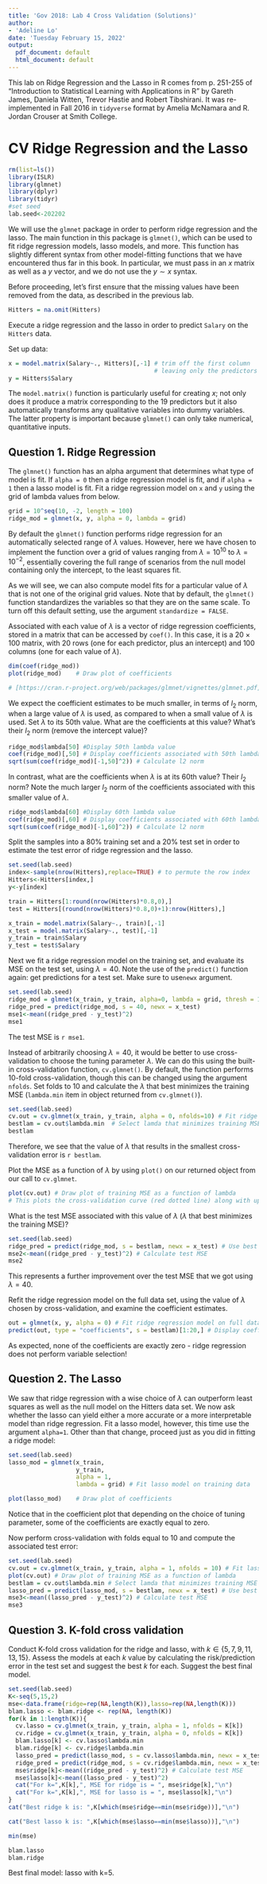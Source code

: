 ```yaml
---
title: 'Gov 2018: Lab 4 Cross Validation (Solutions)'
author:
- 'Adeline Lo'
date: 'Tuesday February 15, 2022'
output:
  pdf_document: default
  html_document: default
---
```


This lab on Ridge Regression and the Lasso in R comes from p. 251-255 of "Introduction to Statistical Learning with Applications in R" by Gareth James, Daniela Witten, Trevor Hastie and Robert Tibshirani. It was re-implemented in Fall 2016 in `tidyverse` format by Amelia McNamara and R. Jordan Crouser at Smith College.

# CV Ridge Regression and the Lasso


```r
rm(list=ls())
library(ISLR)
library(glmnet)
library(dplyr)
library(tidyr)
#set seed
lab.seed<-202202
```

We will use the `glmnet` package in order to perform ridge regression and
the lasso. The main function in this package is `glmnet()`, which can be used
to fit ridge regression models, lasso models, and more. This function has
slightly different syntax from other model-fitting functions that we have
encountered thus far in this book. In particular, we must pass in an $x$
matrix as well as a $y$ vector, and we do not use the $y \sim x$ syntax.

Before proceeding, let's first ensure that the missing values have
been removed from the data, as described in the previous lab.


```r
Hitters = na.omit(Hitters)
```

Execute a ridge regression and the lasso in order to predict `Salary` on
the `Hitters` data. 

Set up data:


```r
x = model.matrix(Salary~., Hitters)[,-1] # trim off the first column
                                         # leaving only the predictors
y = Hitters$Salary
```

The `model.matrix()` function is particularly useful for creating $x$; not only
does it produce a matrix corresponding to the 19 predictors but it also
automatically transforms any qualitative variables into dummy variables.
The latter property is important because `glmnet()` can only take numerical,
quantitative inputs.

## Question 1. Ridge Regression
The `glmnet()` function has an alpha argument that determines what type
of model is fit. If `alpha = 0` then a ridge regression model is fit, and if `alpha = 1`
then a lasso model is fit. Fit a ridge regression model on `x` and `y` using the grid of lambda values from below.


```r
grid = 10^seq(10, -2, length = 100)
ridge_mod = glmnet(x, y, alpha = 0, lambda = grid)
```

By default the `glmnet()` function performs ridge regression for an automatically
selected range of $\lambda$ values. However, here we have chosen to implement
the function over a grid of values ranging from $\lambda = 10^{10}$ to $\lambda = 10^{-2}$, essentially covering the full range of scenarios from the null model containing only the intercept, to the least squares fit. 

As we will see, we can also compute model fits for a particular value of $\lambda$ that is not one of the original
grid values. Note that by default, the `glmnet()` function standardizes the variables so that they are on the same scale. To turn off this default setting, use the argument `standardize = FALSE`.

Associated with each value of $\lambda$ is a vector of ridge regression coefficients, stored in a matrix that can be accessed by `coef()`. In this case, it is a $20 \times 100$ matrix, with 20 rows (one for each predictor, plus an intercept) and 100
columns (one for each value of $\lambda$).

```r
dim(coef(ridge_mod))
plot(ridge_mod)    # Draw plot of coefficients

# [https://cran.r-project.org/web/packages/glmnet/vignettes/glmnet.pdf] Each curve corresponds to a variable. It shows the path of its coefficient against the l1-norm of the whole coefficient vector as lambda varies. The axis above indicates the number of nonzero coefficients at the current lambda, which is the effective degrees of freedom (df ) for the lasso. Users may also wish to annotate the curves: this can be done by setting label = TRUE in the plot command.
```

We expect the coefficient estimates to be much smaller, in terms of $l_2$ norm, when a large value of $\lambda$ is used, as compared to when a small value of $\lambda$ is used. Set $\lambda$ to its 50th value. What are the coefficients at this value?
What's their $l_2$ norm (remove the intercept value)?


```r
ridge_mod$lambda[50] #Display 50th lambda value
coef(ridge_mod)[,50] # Display coefficients associated with 50th lambda value
sqrt(sum(coef(ridge_mod)[-1,50]^2)) # Calculate l2 norm
```

In contrast, what are the coefficients when $\lambda$ is at its 60th value? Their $l_2$
norm? Note the much larger $l_2$ norm of the coefficients associated with this
smaller value of $\lambda$.


```r
ridge_mod$lambda[60] #Display 60th lambda value
coef(ridge_mod)[,60] # Display coefficients associated with 60th lambda value
sqrt(sum(coef(ridge_mod)[-1,60]^2)) # Calculate l2 norm
```


Split the samples into a 80% training set and a 20% test set in order
to estimate the test error of ridge regression and the lasso.


```r
set.seed(lab.seed)
index<-sample(nrow(Hitters),replace=TRUE) # to permute the row index
Hitters<-Hitters[index,]
y<-y[index]

train = Hitters[1:round(nrow(Hitters)*0.8,0),]
test = Hitters[(round(nrow(Hitters)*0.8,0)+1):nrow(Hitters),]

x_train = model.matrix(Salary~., train)[,-1]
x_test = model.matrix(Salary~., test)[,-1]
y_train = train$Salary
y_test = test$Salary
```

Next we fit a ridge regression model on the training set, and evaluate
its MSE on the test set, using $\lambda = 40$. Note the use of the `predict()`
function again: get predictions for a test set. Make sure to use`newx` argument.


```r
set.seed(lab.seed)
ridge_mod = glmnet(x_train, y_train, alpha=0, lambda = grid, thresh = 1e-12)
ridge_pred = predict(ridge_mod, s = 40, newx = x_test)
mse1<-mean((ridge_pred - y_test)^2)
mse1
```

The test MSE is `r mse1`.

Instead of arbitrarily choosing $\lambda = 40$, it would be better to
use cross-validation to choose the tuning parameter $\lambda$. We can do this using
the built-in cross-validation function, `cv.glmnet()`. By default, the function
performs 10-fold cross-validation, though this can be changed using the
argument `nfolds`. Set folds to 10 and calculate the $\lambda$ that best minimizes the training MSE (`lambda.min` item in object returned from `cv.glmnet()`).


```r
set.seed(lab.seed)
cv.out = cv.glmnet(x_train, y_train, alpha = 0, nfolds=10) # Fit ridge regression model on training data
bestlam = cv.out$lambda.min  # Select lamda that minimizes training MSE
bestlam
```

Therefore, we see that the value of $\lambda$ that results in the smallest cross-validation
error is `r bestlam`. 

Plot the MSE as a function of $\lambda$ by using `plot()` on our returned object from our call to `cv.glmnet`.

```r
plot(cv.out) # Draw plot of training MSE as a function of lambda
# This plots the cross-validation curve (red dotted line) along with upper and lower standard deviation curves along the lambda sequence (error bars). Two special values along the lambda sequence are indicated by the vertical dotted lines. lambda.min is the value of lambda that gives minimum mean cross-validated error, while lambda.1se is the value of lambda that gives the most regularized model such that the cross-validated error is within one standard error of the minimum.
```

What is the test MSE associated with this value of $\lambda$ ($\lambda$ that best minimizes the training MSE)?

```r
set.seed(lab.seed)
ridge_pred = predict(ridge_mod, s = bestlam, newx = x_test) # Use best lambda to predict test data
mse2<-mean((ridge_pred - y_test)^2) # Calculate test MSE
mse2
```

This represents a further improvement over the test MSE that we got using
$\lambda = 40$. 

Refit the ridge regression model on the full data set, using the value of $\lambda$ chosen by cross-validation, and examine the coefficient
estimates.


```r
out = glmnet(x, y, alpha = 0) # Fit ridge regression model on full dataset
predict(out, type = "coefficients", s = bestlam)[1:20,] # Display coefficients using lambda chosen by CV
```

As expected, none of the coefficients are exactly zero - ridge regression does not
perform variable selection!

## Question 2. The Lasso
We saw that ridge regression with a wise choice of $\lambda$ can outperform least
squares as well as the null model on the Hitters data set. We now ask
whether the lasso can yield either a more accurate or a more interpretable
model than ridge regression. Fit a lasso model, however, this time use the argument `alpha=1`.
Other than that change, proceed just as you did in fitting a ridge model:


```r
set.seed(lab.seed)
lasso_mod = glmnet(x_train, 
                   y_train, 
                   alpha = 1, 
                   lambda = grid) # Fit lasso model on training data

plot(lasso_mod)    # Draw plot of coefficients
```

Notice that in the coefficient plot that depending on the choice of tuning
parameter, some of the coefficients are exactly equal to zero. 

Now perform cross-validation with folds equal to 10 and compute the associated test error:


```r
set.seed(lab.seed)
cv.out = cv.glmnet(x_train, y_train, alpha = 1, nfolds = 10) # Fit lasso model on training data
plot(cv.out) # Draw plot of training MSE as a function of lambda
bestlam = cv.out$lambda.min # Select lamda that minimizes training MSE
lasso_pred = predict(lasso_mod, s = bestlam, newx = x_test) # Use best lambda to predict test data
mse3<-mean((lasso_pred - y_test)^2) # Calculate test MSE
mse3
```


## Question 3. K-fold cross validation

Conduct K-fold cross validation for the ridge and lasso, with $k\in\{5,7,9,11,13,15\}$. Assess the models at each $k$ value by calculating the risk/prediction error in the test set and suggest the best $k$ for each. Suggest the best final model.

```r
set.seed(lab.seed)
K<-seq(5,15,2)
mse<-data.frame(ridge=rep(NA,length(K)),lasso=rep(NA,length(K)))
blam.lasso <- blam.ridge <- rep(NA, length(K))
for(k in 1:length(K)){
  cv.lasso = cv.glmnet(x_train, y_train, alpha = 1, nfolds = K[k])
  cv.ridge = cv.glmnet(x_train, y_train, alpha = 0, nfolds = K[k])
  blam.lasso[k] <- cv.lasso$lambda.min
  blam.ridge[k] <- cv.ridge$lambda.min
  lasso_pred = predict(lasso_mod, s = cv.lasso$lambda.min, newx = x_test)
  ridge_pred = predict(ridge_mod, s = cv.ridge$lambda.min, newx = x_test) # Use best lambda to predict test data
  mse$ridge[k]<-mean((ridge_pred - y_test)^2) # Calculate test MSE
  mse$lasso[k]<-mean((lasso_pred - y_test)^2)
  cat("For k=",K[k],", MSE for ridge is = ", mse$ridge[k],"\n")
  cat("For k=",K[k],", MSE for lasso is = ", mse$lasso[k],"\n")
}
cat("Best ridge k is: ",K[which(mse$ridge==min(mse$ridge))],"\n")

cat("Best lasso k is: ",K[which(mse$lasso==min(mse$lasso))],"\n")

min(mse)

blam.lasso
blam.ridge
```

Best final model: lasso with k=5.